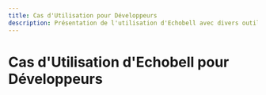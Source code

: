 ```yaml
---
title: Cas d'Utilisation pour Développeurs
description: Présentation de l'utilisation d'Echobell avec divers outils de développement
---
```


# Cas d'Utilisation d'Echobell pour Développeurs

<Cards>
  <Card
    href="/fr/docs/developer/grafana"
    title="Intégration Grafana"
    description="Intégrez Grafana avec Echobell pour une surveillance améliorée."
  />
  <Card
    href="/fr/docs/developer/prometheus"
    title="Intégration Prometheus"
    description="Envoyez les alertes Alertmanager à Echobell via webhook ou email."
  />
</Cards>
